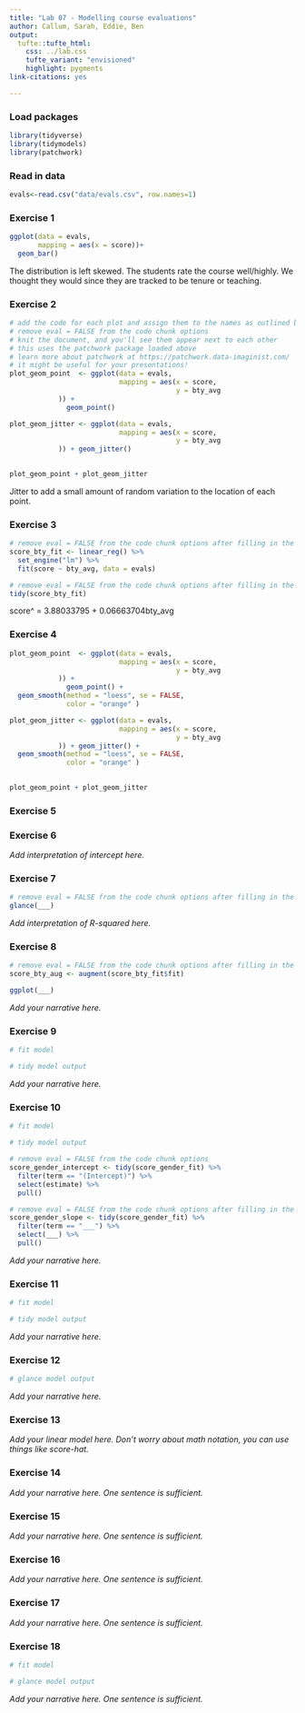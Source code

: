 ```yaml
---
title: "Lab 07 - Modelling course evaluations"
author: Callum, Sarah, Eddie, Ben
output: 
  tufte::tufte_html:
    css: ../lab.css
    tufte_variant: "envisioned"
    highlight: pygments
link-citations: yes

---
```


### Load packages 

```r
library(tidyverse)
library(tidymodels)
library(patchwork)
```

### Read in data

```r
evals<-read.csv("data/evals.csv", row.names=1)
```


### Exercise 1

```r
ggplot(data = evals, 
       mapping = aes(x = score))+
  geom_bar()
```

The distribution is left skewed. The students rate the course well/highly. We thought they would since they are tracked to be tenure or teaching. 

### Exercise 2

```r
# add the code for each plot and assign them to the names as outlined below
# remove eval = FALSE from the code chunk options
# knit the document, and you'll see them appear next to each other
# this uses the patchwork package loaded above
# learn more about patchwork at https://patchwork.data-imaginist.com/
# it might be useful for your presentations!
plot_geom_point  <- ggplot(data = evals,
                           mapping = aes(x = score, 
                                         y = bty_avg
            )) + 
              geom_point()

plot_geom_jitter <- ggplot(data = evals,
                           mapping = aes(x = score, 
                                         y = bty_avg
            )) + geom_jitter()
                                  

plot_geom_point + plot_geom_jitter
```

Jitter to  add a small amount of random variation to the location of each point.

### Exercise 3

```r
# remove eval = FALSE from the code chunk options after filling in the blanks
score_bty_fit <- linear_reg() %>%
  set_engine("lm") %>%
  fit(score ~ bty_avg, data = evals)
```

```r
# remove eval = FALSE from the code chunk options after filling in the blanks
tidy(score_bty_fit)
```


score^ = 3.88033795 + 0.06663704bty_avg


### Exercise 4

```r
plot_geom_point  <- ggplot(data = evals,
                           mapping = aes(x = score, 
                                         y = bty_avg
            )) + 
              geom_point() +
  geom_smooth(method = "loess", se = FALSE,
              color = "orange" )

plot_geom_jitter <- ggplot(data = evals,
                           mapping = aes(x = score, 
                                         y = bty_avg
            )) + geom_jitter() +
  geom_smooth(method = "loess", se = FALSE,
              color = "orange" )
                                  

plot_geom_point + plot_geom_jitter
```

### Exercise 5



### Exercise 6

*Add interpretation of intercept here.*

### Exercise 7

```r
# remove eval = FALSE from the code chunk options after filling in the blanks
glance(___)
```

*Add interpretation of R-squared here.*

### Exercise 8

```r
# remove eval = FALSE from the code chunk options after filling in the blanks
score_bty_aug <- augment(score_bty_fit$fit)

ggplot(___)
```

*Add your narrative here.*

### Exercise 9

```r
# fit model

# tidy model output
```

*Add your narrative here.*

### Exercise 10

```r
# fit model

# tidy model output
```

```r
# remove eval = FALSE from the code chunk options
score_gender_intercept <- tidy(score_gender_fit) %>% 
  filter(term == "(Intercept)") %>%
  select(estimate) %>%
  pull()
```

```r
# remove eval = FALSE from the code chunk options after filling in the blanks
score_gender_slope <- tidy(score_gender_fit) %>% 
  filter(term == "___") %>%
  select(___) %>%
  pull()
```

*Add your narrative here.*

### Exercise 11

```r
# fit model

# tidy model output
```

*Add your narrative here.*

### Exercise 12

```r
# glance model output
```

*Add your narrative here.*

### Exercise 13

*Add your linear model here. Don't worry about math notation, you can use things like score-hat.*

### Exercise 14

*Add your narrative here. One sentence is sufficient.*

### Exercise 15

*Add your narrative here. One sentence is sufficient.*

### Exercise 16

*Add your narrative here. One sentence is sufficient.*

### Exercise 17

*Add your narrative here. One sentence is sufficient.*

### Exercise 18

```r
# fit model

# glance model output
```

*Add your narrative here. One sentence is sufficient.*
